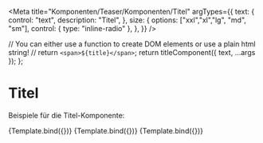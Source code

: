 

<Meta
  title="Komponenten/Teaser/Komponenten/Titel"
  argTypes={{
    text: {
      control: "text",
      description: "Titel",
    },
    size: {
      options: ["xxl","xl","lg", "md", "sm"],
      control: { type: "inline-radio" },
    },
  }}
/>

  // You can either use a function to create DOM elements or use a plain html string!
  // return `<span>${title}</span>`;
  return titleComponent({ text, ...args });
};

# Titel

Beispiele für die Titel-Komponente:

<Preview withToolbar>
  <Story
    name="Titel Serif - Hero"
    args={{
        text: "Dies ist der Titel eines 100%-Teasers",
        size: "xxl",
        font: "font-headingSerif"
    }}
  >
    {Template.bind({})}
  </Story>
  <Story
    name="Titel Serif - normal"
    args={{
        text: "Dies ist der Titel eines 66%-, 50%- oder 33%-Teasers",
        size: "md",
        font: "font-headingSerif"
    }}
  >
    {Template.bind({})}
  </Story>
  <Story
    name="Titel Serif - small"
    args={{
        text: "Dies ist der Titel eines 25%-Teasers",
        size: "sm",
        font: "font-headingSerif"
    }}
  >
    {Template.bind({})}
  </Story>
</Preview>

<ArgsTable story="title-large" />